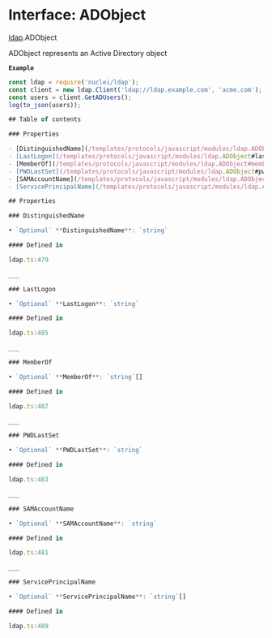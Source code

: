# Interface: ADObject

[ldap](/templates/protocols/javascript/modules/ldap).ADObject

ADObject represents an Active Directory object

**`Example`**

```javascript
const ldap = require('nuclei/ldap');
const client = new ldap.Client('ldap://ldap.example.com', 'acme.com');
const users = client.GetADUsers();
log(to_json(users));

## Table of contents

### Properties

- [DistinguishedName](/templates/protocols/javascript/modules/ldap.ADObject#distinguishedname)
- [LastLogon](/templates/protocols/javascript/modules/ldap.ADObject#lastlogon)
- [MemberOf](/templates/protocols/javascript/modules/ldap.ADObject#memberof)
- [PWDLastSet](/templates/protocols/javascript/modules/ldap.ADObject#pwdlastset)
- [SAMAccountName](/templates/protocols/javascript/modules/ldap.ADObject#samaccountname)
- [ServicePrincipalName](/templates/protocols/javascript/modules/ldap.ADObject#serviceprincipalname)

## Properties

### DistinguishedName

• `Optional` **DistinguishedName**: `string`

#### Defined in

ldap.ts:479

___

### LastLogon

• `Optional` **LastLogon**: `string`

#### Defined in

ldap.ts:485

___

### MemberOf

• `Optional` **MemberOf**: `string`[]

#### Defined in

ldap.ts:487

___

### PWDLastSet

• `Optional` **PWDLastSet**: `string`

#### Defined in

ldap.ts:483

___

### SAMAccountName

• `Optional` **SAMAccountName**: `string`

#### Defined in

ldap.ts:481

___

### ServicePrincipalName

• `Optional` **ServicePrincipalName**: `string`[]

#### Defined in

ldap.ts:489
